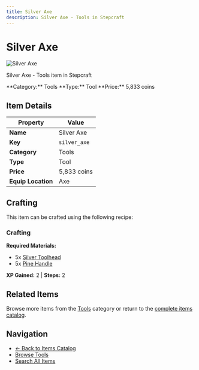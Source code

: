 ```yaml
---
title: Silver Axe
description: Silver Axe - Tools in Stepcraft
---
```


# Silver Axe

<div className="flex items-start gap-6 mb-8">
  <div className="flex-shrink-0">
    <img src="/assets/resources/smithing/silver_axe.png" alt="Silver Axe" className="w-24 h-24 border rounded-lg" />
  </div>
  <div className="flex-1">
    <div className="space-y-2">
      <p className="text-lg text-muted-foreground">Silver Axe - Tools item in Stepcraft</p>
      <div className="flex flex-wrap gap-4 text-sm">
        <span className="px-2 py-1 bg-blue-100 dark:bg-blue-900 rounded-md">
          **Category:** Tools
        </span>
        <span className="px-2 py-1 bg-green-100 dark:bg-green-900 rounded-md">
          **Type:** Tool
        </span>
        <span className="px-2 py-1 bg-yellow-100 dark:bg-yellow-900 rounded-md">
          **Price:** 5,833 coins
        </span>
      </div>
    </div>
  </div>
</div>

## Item Details

| Property | Value |
|----------|-------|
| **Name** | Silver Axe |
| **Key** | `silver_axe` |
| **Category** | Tools |
| **Type** | Tool |
| **Price** | 5,833 coins |
| **Equip Location** | Axe |



## Crafting

This item can be crafted using the following recipe:

### Crafting

**Required Materials:**
- 5x [Silver Toolhead](/docs/resources/individual/silver_toolhead)
- 5x [Pine Handle](/docs/resources/individual/pine_handle)

**XP Gained:** 2 | **Steps:** 2



## Related Items

Browse more items from the [Tools](/docs/items#tools) category or return to the [complete items catalog](/docs/items).

## Navigation

- [← Back to Items Catalog](/docs/items)
- [Browse Tools](/docs/items#tools)
- [Search All Items](/search)

